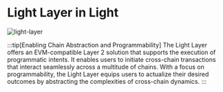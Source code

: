 # Light Layer in Light

![light-layer](https://assets.light.so/paper/light-layer.png)

:::tip[Enabling Chain Abstraction and Programmability]
The Light Layer offers an EVM-compatible Layer 2 solution that supports the execution of programmatic intents.
It enables users to initiate cross-chain transactions that interact seamlessly across a multitude of chains.
With a focus on programmability, the Light Layer equips users to actualize their desired outcomes by abstracting the complexities of cross-chain dynamics.
:::
